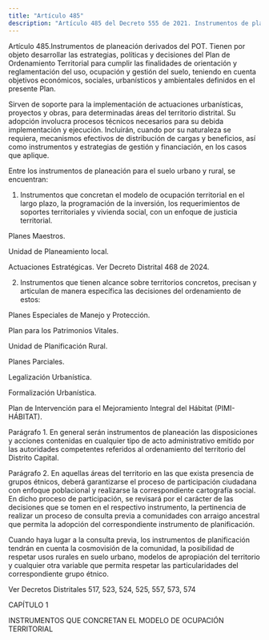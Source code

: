 ```yaml
---
title: "Artículo 485"
description: "Artículo 485 del Decreto 555 de 2021. Instrumentos de planeación derivados del POT."
---
```


Artículo 485.Instrumentos de planeación derivados del POT. Tienen por objeto desarrollar las estrategias, políticas y decisiones del Plan de Ordenamiento Territorial para cumplir las finalidades de orientación y reglamentación del uso, ocupación y gestión del suelo, teniendo en cuenta objetivos económicos, sociales, urbanísticos y ambientales definidos en el presente Plan.
 
Sirven de soporte para la implementación de actuaciones urbanísticas, proyectos y obras, para determinadas áreas del territorio distrital. Su adopción involucra procesos técnicos necesarios para su debida implementación y ejecución. Incluirán, cuando por su naturaleza se requiera, mecanismos efectivos de distribución de cargas y beneficios, así como instrumentos y estrategias de gestión y financiación, en los casos que aplique.
 
Entre los instrumentos de planeación para el suelo urbano y rural, se encuentran:
 
1. Instrumentos que concretan el modelo de ocupación territorial en el largo plazo, la programación de la inversión, los requerimientos de soportes territoriales y vivienda social, con un enfoque de justicia territorial.
 
Planes Maestros.
 
Unidad de Planeamiento local.
 
Actuaciones Estratégicas.
Ver Decreto Distrital 468 de 2024.
 
2. Instrumentos que tienen alcance sobre territorios concretos, precisan y articulan de manera específica las decisiones del ordenamiento de estos:
 
Planes Especiales de Manejo y Protección.
 
Plan para los Patrimonios Vitales.
 
Unidad de Planificación Rural.
 
Planes Parciales.
 
Legalización Urbanística.
 
Formalización Urbanística.
 
Plan de Intervención para el Mejoramiento Integral del Hábitat (PIMI-HÁBITAT).
 
Parágrafo 1. En general serán instrumentos de planeación las disposiciones y acciones contenidas en cualquier tipo de acto administrativo emitido por las autoridades competentes referidos al ordenamiento del territorio del Distrito Capital.
 
Parágrafo 2. En aquellas áreas del territorio en las que exista presencia de grupos étnicos, deberá garantizarse el proceso de participación ciudadana con enfoque poblacional y realizarse la correspondiente cartografía social. En dicho proceso de participación, se revisará por el carácter de las decisiones que se tomen en el respectivo instrumento, la pertinencia de realizar un proceso de consulta previa a comunidades con arraigo ancestral que permita la adopción del correspondiente instrumento de planificación.
 
Cuando haya lugar a la consulta previa, los instrumentos de planificación tendrán en cuenta la cosmovisión de la comunidad, la posibilidad de respetar usos rurales en suelo urbano, modelos de apropiación del territorio y cualquier otra variable que permita respetar las particularidades del correspondiente grupo étnico.
 
Ver Decretos Distritales 517, 523, 524, 525, 557, 573, 574
 
CAPÍTULO 1
 
INSTRUMENTOS QUE CONCRETAN EL MODELO DE OCUPACIÓN TERRITORIAL
